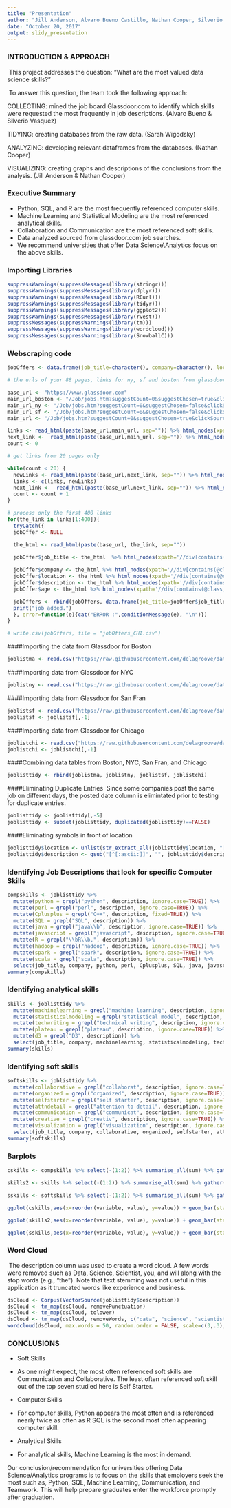 ```yaml
---
title: "Presentation"
author: "Jill Anderson, Alvaro Bueno Castillo, Nathan Cooper, Silverio Vasquez, Sarah Wigodsky"
date: "October 20, 2017"
output: slidy_presentation
---
```


### INTRODUCTION & APPROACH 
\n\ This project addresses the question: "What are the most valued data science skills?" 

\n\ To answer this question, the team took the following approach:

COLLECTING: mined the job board Glassdoor.com to identify which skills were requested the most frequently in job descriptions. (Alvaro Bueno & Silverio Vasquez)

TIDYING: creating databases from the raw data. (Sarah Wigodsky)

ANALYZING: developing relevant dataframes from the databases. (Nathan Cooper)

VISUALIZING: creating graphs and descriptions of the conclusions from the analysis. (Jill Anderson & Nathan Cooper)

### Executive Summary


* Python, SQL, and R are the most frequently referenced computer skills.
* Machine Learning and Statistical Modeling are the most referenced analytical skills.
* Collaboration and Communication are the most referenced soft skills.
* Data analyzed sourced from glassdoor.com job searches.
* We recommend universities that offer Data Science\\Analytics focus on the above skills.



### Importing Libraries
```r
suppressWarnings(suppressMessages(library(stringr)))
suppressWarnings(suppressMessages(library(dplyr)))
suppressWarnings(suppressMessages(library(RCurl)))
suppressWarnings(suppressMessages(library(tidyr)))
suppressWarnings(suppressMessages(library(ggplot2)))
suppressWarnings(suppressMessages(library(rvest)))
suppressMessages(suppressWarnings(library(tm)))
suppressMessages(suppressWarnings(library(wordcloud)))
suppressMessages(suppressWarnings(library(SnowballC)))
```

### Webscraping code
```r

jobOffers <- data.frame(job_title=character(), company=character(), location=character(), description=character(), age=character())

# the urls of your 88 pages, links for ny, sf and boston from glassdoor

base_url <- "https://www.glassdoor.com"
main_url_boston <- "/Job/jobs.htm?suggestCount=0&suggestChosen=true&clickSource=searchBtn&typedKeyword=data+sc&sc.keyword=data+scientist&locT=C&locId=1154532&jobType="
main_url_ny <- "/Job/jobs.htm?suggestCount=0&suggestChosen=false&clickSource=searchBtn&typedKeyword=data+scientist&sc.keyword=data+scientist&locT=C&locId=1132348&jobType="
main_url_sf <- "/Job/jobs.htm?suggestCount=0&suggestChosen=false&clickSource=searchBtn&typedKeyword=data+scientist&sc.keyword=data+scientist&locT=C&locId=1147401&jobType="
main_url <- "/Job/jobs.htm?suggestCount=0&suggestChosen=true&clickSource=searchBtn&typedKeyword=data+sci&sc.keyword=data+scientist&locT=C&locId=1128808&jobType="

links <- read_html(paste(base_url,main_url, sep="")) %>% html_nodes(xpath='//a[contains(@class, "jobLink")]')  %>% xml_attr("href")
next_link <-  read_html(paste(base_url,main_url, sep="")) %>% html_nodes(xpath='//li[contains(@class, "next")]//a')  %>% xml_attr("href")
count <- 0

# get links from 20 pages only

while(count < 20) {
  newLinks <- read_html(paste(base_url,next_link, sep="")) %>% html_nodes(xpath='//a[contains(@class, "jobLink")]')  %>% xml_attr("href")
  links <- c(links, newLinks)
  next_link <-  read_html(paste(base_url,next_link, sep="")) %>% html_nodes(xpath='//li[contains(@class, "next")]//a')  %>% xml_attr("href")
  count <- count + 1
}

# process only the first 400 links
for(the_link in links[1:400]){
  tryCatch({
  jobOffer <- NULL

  the_html <- read_html(paste(base_url, the_link, sep=""))

  jobOffer$job_title <- the_html  %>% html_nodes(xpath='//div[contains(@class, "header")]//h2') %>% html_text()
  
  jobOffer$company <- the_html %>% html_nodes(xpath='//div[contains(@class, "header")]//span[contains(@class, "ib padRtSm")]') %>% html_text()
  jobOffer$location <- the_html %>% html_nodes(xpath='//div[contains(@class, "header")]//span[contains(@class, "subtle ib")]') %>% html_text()
  jobOffer$description <- the_html %>% html_nodes(xpath='//div[contains(@class, "jobDescriptionContent")]') %>% html_text()
  jobOffer$age <- the_html %>% html_nodes(xpath='//div[contains(@class, "cell alignRt showDesk")]//span[contains(@class, "minor nowrap")]') %>% html_text()

  jobOffers <- rbind(jobOffers, data.frame(job_title=jobOffer$job_title, company=jobOffer$company, location=jobOffer$location, description=jobOffer$description, age=jobOffer$age))
  print("job added.")
  }, error=function(e){cat("ERROR :",conditionMessage(e), "\n")})
}

# write.csv(jobOffers, file = "jobOffers_CHI.csv")
``` 

####Importing the data from Glassdoor for Boston
```r
joblistma <- read.csv("https://raw.githubusercontent.com/delagroove/dataScience/master/jobOffers_final_with_dupes_reduced.csv", stringsAsFactors = FALSE)
```

####Importing data from Glassdoor for NYC
```r
joblistny <- read.csv("https://raw.githubusercontent.com/delagroove/dataScience/master/jobOffers_ny.csv", stringsAsFactors=FALSE)
```

####Importing data from Glassdoor for San Fran
```r
joblistsf <- read.csv("https://raw.githubusercontent.com/delagroove/dataScience/master/jobOffers_SF.csv", stringsAsFactors=FALSE)
joblistsf <- joblistsf[,-1]
```

####Importing data from Glassdoor for Chicago
```r
joblistchi <- read.csv("https://raw.githubusercontent.com/delagroove/dataScience/master/jobOffers_CHI.csv", stringsAsFactors=FALSE)
joblistchi <- joblistchi[,-1]
```

####Combining data tables from Boston, NYC, San Fran, and Chicago
```r
joblisttidy <- rbind(joblistma, joblistny, joblistsf, joblistchi)
```


####Eliminating Duplicate Entries
\n\ Since some companies post the same job on different days, the posted date column is elimintated prior to testing for duplicate entries.
```r
joblisttidy <- joblisttidy[,-5]
joblisttidy <- subset(joblisttidy, duplicated(joblisttidy)==FALSE)
```

####Eliminating symbols in front of location
```r
joblisttidy$location <- unlist(str_extract_all(joblisttidy$location, "[[:upper:]]{1}[[:lower:]]{2,}, [[:alpha:]]{2}|[[:upper:]]{1}[[:lower:]]{2,} [[:alpha:]]{2,}, [[:alpha:]]{2}"))
joblisttidy$description <- gsub("[^[:ascii:]]", "", joblisttidy$description, perl=T)
```

### Identifying Job Descriptions that look for specific Computer Skills
```r
compskills <- joblisttidy %>%
  mutate(python = grepl("python", description, ignore.case=TRUE)) %>%
  mutate(perl = grepl("perl", description, ignore.case=TRUE)) %>%
  mutate(Cplusplus = grepl("C++", description, fixed=TRUE)) %>%
  mutate(SQL = grepl("SQL", description)) %>%
  mutate(java = grepl("java\\b", description, ignore.case=TRUE)) %>%
  mutate(javascript = grepl("javascript", description, ignore.case=TRUE)) %>%
  mutate(R = grepl("\\bR\\b,", description)) %>%
  mutate(hadoop = grepl("hadoop", description, ignore.case=TRUE)) %>%
  mutate(spark = grepl("spark", description, ignore.case=TRUE)) %>%
  mutate(scala = grepl("scala", description, ignore.case=TRUE)) %>%
  select(job_title, company, python, perl, Cplusplus, SQL, java, javascript, R, hadoop, spark, scala)
summary(compskills)

```

### Identifying analytical skills
```r
skills <- joblisttidy %>%
  mutate(machinelearning = grepl("machine learning", description, ignore.case=TRUE)) %>%
  mutate(statisticalmodeling = grepl("statistical model", description, ignore.case=TRUE)) %>%
  mutate(techwriting = grepl("technical writing", description, ignore.case=TRUE)) %>%
  mutate(plateau = grepl("plateau", description, ignore.case=TRUE)) %>%
  mutate(d3 = grepl("D3", description)) %>%
  select(job_title, company, machinelearning, statisticalmodeling, techwriting, plateau, d3)
summary(skills)  

```

### Identifying soft skills
```r
softskills <- joblisttidy %>%
  mutate(collaborative = grepl("collaborat", description, ignore.case=TRUE)) %>%
  mutate(organized = grepl("organized", description, ignore.case=TRUE)) %>%
  mutate(selfstarter = grepl("self starter", description, ignore.case=TRUE)) %>%
  mutate(attndetail = grepl("attention to detail", description, ignore.case=TRUE)) %>%
  mutate(communication = grepl("communicat", description, ignore.case=TRUE)) %>%
  mutate(creative = grepl("creativ", description, ignore.case=TRUE)) %>%
  mutate(visualization = grepl("visualization", description, ignore.case=TRUE)) %>%
  select(job_title, company, collaborative, organized, selfstarter, attndetail, communication, creative, visualization)
summary(softskills)  

```

### Barplots
```r
cskills <- compskills %>% select(-(1:2)) %>% summarise_all(sum) %>% gather(variable,value) %>% arrange(desc(value))

skills2 <- skills %>% select(-(1:2)) %>% summarise_all(sum) %>% gather(variable,value) %>% arrange(desc(value))

sskills <- softskills %>% select(-(1:2)) %>% summarise_all(sum) %>% gather(variable,value) %>% arrange(desc(value))

ggplot(cskills,aes(x=reorder(variable, value), y=value)) + geom_bar(stat='identity',fill="steelblue") + xlab('') + ylab('Count') + labs(title='Computer Skills') + coord_flip() + theme_minimal()

ggplot(skills2,aes(x=reorder(variable, value), y=value)) + geom_bar(stat='identity',fill="steelblue") + xlab('') + ylab('Count') + labs(title='Analytical Skills') + coord_flip() + theme_minimal()

ggplot(sskills,aes(x=reorder(variable, value), y=value)) + geom_bar(stat='identity',fill="steelblue") + xlab('') + ylab('Count') + labs(title='Soft Skills') + coord_flip() + theme_minimal()

```

### Word Cloud
\n\ The description column was used to create a word cloud. A few words were removed such as Data, Science, Scientist, you, and will along with the stop words (e.g., "the"). Note that text stemming was not useful in this application as it truncated words like experience and business. 

```r
dsCloud <- Corpus(VectorSource(joblisttidy$description))
dsCloud <- tm_map(dsCloud, removePunctuation)
dsCloud <- tm_map(dsCloud, tolower)
dsCloud <- tm_map(dsCloud, removeWords, c("data", "science", "scientist" , "you", "will", stopwords('english')))
wordcloud(dsCloud, max.words = 50, random.order = FALSE, scale=c(3,.3),random.color = FALSE,colors=palette())
```

### CONCLUSIONS

* Soft Skills 
+ As one might expect, the most often referenced soft skills are Communication and Collaborative. The least often referenced soft skill out of the top seven studied here is Self Starter.

* Computer Skills 
+ For computer skills, Python appears the most often and is referenced nearly twice as often as R SQL is the second most often appearing computer skill.

* Analytical Skills
+ For analytical skills, Machine Learning is the most in demand.

Our conclusion/recommendation for universities offering Data Science/Analytics programs is to focus on the skills that employers seek the most such as, Python, SQL, Machine Learning, Communication, and Teamwork. This will help prepare graduates enter the workforce promptly after graduation.
